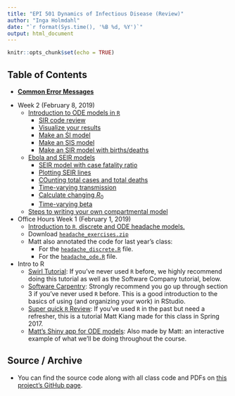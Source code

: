 ```yaml
---
title: "EPI 501 Dynamics of Infectious Disease (Review)"
author: "Inga Holmdahl"
date: "`r format(Sys.time(), '%B %d, %Y')`"
output: html_document
---
```


```r
knitr::opts_chunk$set(echo = TRUE)
```

## Table of Contents
- [**Common Error Messages**](./errors.html)

<!-- - Final Review (March 2, 2018)
    - [Slides for final review](./20180302_review_session/index.html) [[PDF]](./20180302_review_session/review_slides.pdf)
        - [Tips](./20180302_review_session/index.html#3)
        - [$R_0$ review](./20180302_review_session/index.html#5)
        - [Practice Exam (Part A)](./20180302_review_session/index.html#22)
        - [Practice Exam (Part B)](./20180302_review_session/index.html#52)
        - [Quick note about deterministic models](./20180302_review_session/index.html#73)
    - A [simulation showing impact of latent period](./20180302_review_session/impact_of_latent.nb.html) on your infectious curve

- Week 3 (Februrary 9, 2018)
    - Review session: 
        - Went over Week 1 and Week 2 slides in class, line-by-line. Please review those if you didn't attend the lab.
        - In addition, we spent a lot of time on the ebola time-varying transmission model. 
            - I made [a notebook to answer the two questions](./20180209_lab_session/ebola_questions.nb.html) we didn't have time for: (1) What happens when you delay intervention? (2) What happens when you change the rate of decay?
        - As a reminder, [I made an interactive infectious disease app you can play with](https://mkiang.shinyapps.io/DiseaseDynamics/). Play with parameters, especially the relationship between the latent period and the infectious period, to get a better sense of **when** we need a latent compartment.

-->

- Week 2 (February 8, 2019)
    - [Introduction to ODE models in `R`](./20180129_intro_odes/index.html) 
        - [SIR code review](./20180129_intro_odes/index.html#7)
        - [Visualize your results](./20180129_intro_odes/index.html#54)
        - [Make an SI model](./20180129_intro_odes/index.html#64)
        - [Make an SIS model](./20180129_intro_odes/index.html#70)
        - [Make an SIR model with births/deaths](./20180129_intro_odes/index.html#73)
    - [Ebola and SEIR models](./20180202_ebola/index.html) 
        - [SEIR model with case fatality ratio](./20180202_ebola/index.html#3)
        - [Plotting SEIR lines](./20180202_ebola/index.html#11)
        - [COunting total cases and total deaths](./20180202_ebola/index.html#13)
        - [Time-varying transmission](./20180202_ebola/index.html#18)
        - [Calculate changing $R_0$](./20180202_ebola/index.html#30)
        - [Time-varying beta](./20180202_ebola/index.html#38)
    - [Steps to writing your own compartmental model](./20190208_modeling_steps/index.html)

- Office Hours Week 1 (February 1, 2019)
    - [Introduction to `R`, discrete and ODE headache models.](./20180124_intro_to_R_headaches/index.html) 
    - Download [`headache_exercises.zip`](./exercises/01_headaches/headache_exercises.zip)
    - Matt also annotated the code for last year's class:
        - For the [`headache_discrete.R`](./20180124_intro_to_R_headaches/anno_code/discrete_headaches.nb.html) file.
        - For the [`headache_ode.R`](./20180124_intro_to_R_headaches/anno_code/ode_headaches.nb.html) file.

- Intro to R 
    - [Swirl Tutorial](http://swirlstats.com/students.html): If you've never used `R` before, we highly recommend doing this tutorial as well as the Software Company tutorial, below.
    - [Software Carpentry](https://swcarpentry.github.io/r-novice-gapminder/): Strongly recommend you go up through section 3 if you've never used `R` before. This is a good introduction to the basics of using (and organizing your work) in RStudio.
    - [Super quick `R` Review](./spring_2017/jan25-intro-to-r/index.html): If you've used `R` in the past but need a refresher, this is a tutorial Matt Kiang made for this class in Spring 2017.
    - [Matt's Shiny app for ODE models](https://mkiang.shinyapps.io/DiseaseDynamics/): Also made by Matt: an interactive example of what we'll be doing throughout the course.

## Source / Archive
- You can find the source code along with all class code and PDFs on [this project's GitHub page](https://github.com/iholmdahl/epi501_review).
<!-- - You can find slides from [Spring 2017 here](./spring_2017/index.html). -->
